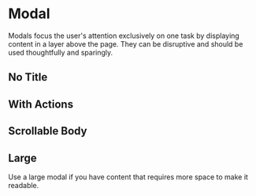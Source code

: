 

<Meta title="Overlays/Modal" component={Modal} />

# Modal

Modals focus the user's attention exclusively on one task by displaying content in a layer above the page. They can be disruptive and should be used thoughtfully and sparingly.

<Canvas>
    <Story story={stories.Default} name="Default" />
</Canvas>

<ArgsTable story="Default" />

## No Title

<Canvas>
    <Story story={stories.NoTitle} />
</Canvas>

## With Actions

<Canvas>
    <Story story={stories.WithActions} />
</Canvas>

## Scrollable Body

<Canvas>
    <Story story={stories.Scrollable} />
</Canvas>

## Large

Use a large modal if you have content that requires more space to make it readable.

<Canvas>
    <Story story={stories.Large} />
</Canvas>
